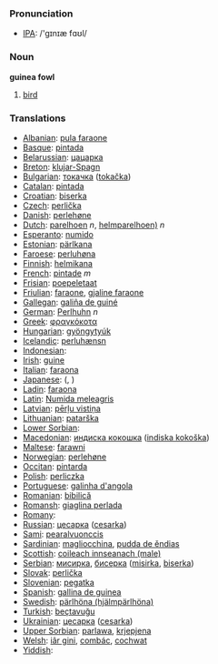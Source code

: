 === Pronunciation ===
*[[w:IPA|IPA]]: /'gɪnɪæ fɑʊl/

=== Noun ===

'''guinea fowl'''

# [[bird]]

=== Translations ===

*[[Albanian]]: [[pula faraone]]
*[[Basque]]: [[pintada]]
*[[Belarussian]]: [[цацарка]]
*[[Breton]]: [[klujar-Spagn]]
*[[Bulgarian]]: [[токачка]] ([[tokačka]])
*[[Catalan]]: [[pintada]]
*[[Croatian]]: [[biserka]]
*[[Czech]]: [[perlička]]
*[[Danish]]: [[perlehøne]]
*[[Dutch]]: [[parelhoen]] ''n'', [[helmparelhoen)]] ''n''
*[[Esperanto]]: [[numido]]
*[[Estonian]]: [[pärlkana]]
*[[Faroese]]: [[perluhøna]]
*[[Finnish]]: [[helmikana]]
*[[French]]: [[pintade]] ''m''
*[[Frisian]]: [[poepeletaat]]
*[[Friulian]]: [[faraone]], [[gjaline faraone]]
*[[Gallegan]]: [[galiña de guiné]]
*[[German]]: [[Perlhuhn]] ''n''
*[[Greek]]: [[φραγκόκοτα]] '' ''
*[[Hungarian]]: [[gyöngytyúk]]
*[[Icelandic]]: [[perluhænsn]]
*[[Indonesian]]: [[]]
*[[Irish]]: [[guine]]
*[[Italian]]: [[faraona]] '' ''
*[[Japanese]]: [[]] ([[]], )
*[[Ladin]]: [[faraona]]
*[[Latin]]: [[Numida meleagris]] '' ''
*[[Latvian]]: [[pērļu vistiņa]]
*[[Lithuanian]]: [[patarška]]
*[[Lower Sorbian]]: [[]]
*[[Macedonian]]: [[индиcкa кoкoшкa]] ([[indiska kokoška]])
*[[Maltese]]: [[farawni]]
*[[Norwegian]]: [[perlehøne]]
*[[Occitan]]: [[pintarda]]
*[[Polish]]: [[perliczka]] '' ''
*[[Portuguese]]: [[galinha d'angola]]
*[[Romanian]]: [[bibilică]]
*[[Romansh]]: [[giaglina perlada]]
*[[Romany]]: [[]]
*[[Russian]]: [[цесарка]] ([[cesarka]]) '' ''
*[[Sami]]: [[pearalvuonccis]]
*[[Sardinian]]: [[magliocchina]], [[pudda de ěndias]]
*[[Scottish]]: [[coileach innseanach (male)]]
*[[Serbian]]: [[мисирка]], [[бисерка]] ([[misirka]], [[biserka]])
*[[Slovak]]: [[perlička]]
*[[Slovenian]]: [[pegatka]]
*[[Spanish]]: [[gallina de guinea]] '' ''
*[[Swedish]]: [[pärlhöna (hjälmpärlhöna)]]
*[[Turkish]]: [[beçtavuğu]]
*[[Ukrainian]]: [[цесарка]] ([[cesarka]])
*[[Upper Sorbian]]: [[parlawa]], [[krjepjena]]
*[[Welsh]]: [[iâr gini]], [[combác]], [[cochwat]]
*[[Yiddish]]: [[]]